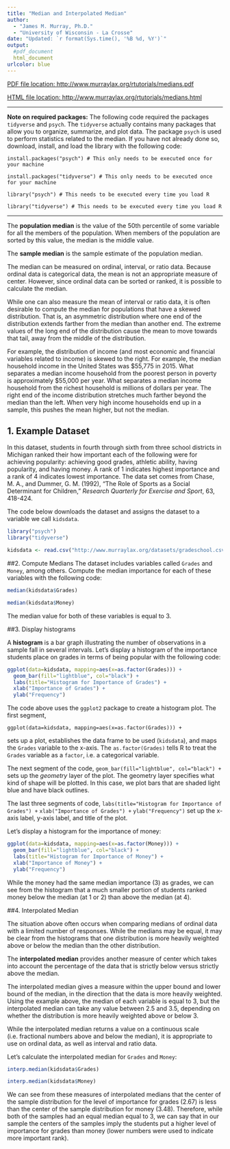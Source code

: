 ```yaml
---
title: "Median and Interpolated Median"
author: 
  - "James M. Murray, Ph.D."
  - "University of Wisconsin - La Crosse"
date: "Updated: `r format(Sys.time(), '%B %d, %Y')`"
output:
  #pdf_document
  html_document
urlcolor: blue
---
```


[PDF file location: http://www.murraylax.org/rtutorials/medians.pdf](http://www.murraylax.org/rtutorials/medians.pdf)

[HTML file location: http://www.murraylax.org/rtutorials/medians.html](http://www.murraylax.org/rtutorials/medians.html)

* * *

**Note on required packages:**  The following code required the packages `tidyverse` and `psych`. The `tidyverse` actually contains many packages that allow you to organize, summarize, and plot data. The package `psych` is used to perform statistics related to the median.  If you have not already done so, download, install, and load the library with the following code:

`install.packages("psych") # This only needs to be executed once for your machine`  

`install.packages("tidyverse") # This only needs to be executed once for your machine`

`library("psych") # This needs to be executed every time you load R`

`library("tidyverse") # This needs to be executed every time you load R`

* * *

The **population median** is the value of the 50th percentile of some variable for all the members of the population.  When members of the population are sorted by this value, the median is the middle value.

The **sample median** is the sample estimate of the population median.

The median can be measured on ordinal, interval, or ratio data.  Because ordinal data is categorical data, the mean is not an appropriate measure of center.  However, since ordinal data can be sorted or ranked, it is possible to calculate the median.

While one can also measure the mean of interval or ratio data, it is often desirable to compute the median for populations that have a skewed distribution.  That is, an asymmetric distribution where one end of the distribution extends farther from the median than another end.  The extreme values of the long end of the distribution cause the mean to move towards that tail, away from the middle of the distribution.

For example, the distribution of income (and most economic and financial variables related to income) is skewed to the right. For example, the median household income in the United States was \$55,775 in 2015. What separates a median income household from the poorest person in poverty is approximately \$55,000 per year. What separates a median income household from the richest household is millions of dollars per year.  The right end of the income distribution stretches much farther beyond the median than the left. When very high income households end up in a sample, this pushes the mean higher, but not the median.

## 1. Example Dataset ##
In this dataset, students in fourth through sixth from three school districts in Michigan ranked their how important each of the following were for achieving popularity: achieving good grades, athletic ability, having popularity, and having money.  A rank of 1 indicates highest importance and a rank of 4 indicates lowest importance.  The data set comes from Chase, M. A., and Dummer, G. M. (1992), "The Role of Sports as a Social Determinant for Children," *Research Quarterly for Exercise and Sport*, 63, 418-424.

The code below downloads the dataset and assigns the dataset to a variable we call `kidsdata`.

```r
library("psych")
library("tidyverse")
```
```r
kidsdata <- read.csv("http://www.murraylax.org/datasets/gradeschool.csv")
```

##2. Compute Medians
The dataset includes variables called `Grades` and `Money`, among others.  Compute the median importance for each of these variables with the following code:

```r
median(kidsdata$Grades)
```
```r
median(kidsdata$Money)
```

The median value for both of these variables is equal to 3.

##3. Display histograms

A **histogram** is a bar graph illustrating the number of observations in a sample fall in several intervals.  Let's display a histogram of the importance students place on grades in terms of being popular with the following code:

```r
ggplot(data=kidsdata, mapping=aes(x=as.factor(Grades))) + 
  geom_bar(fill="lightblue", col="black") +
  labs(title="Histogram for Importance of Grades") +
  xlab("Importance of Grades") + 
  ylab("Frequency")
```

The code above uses the `ggplot2` package to create a histogram plot. The first segment,

`ggplot(data=kidsdata, mapping=aes(x=as.factor(Grades))) + `

sets up a plot, establishes the data frame to be used (`kidsdata`), and maps the `Grades` variable to the x-axis.  The `as.factor(Grades)` tells R to treat the `Grades` variable as a `factor`, i.e. a categorical variable.

The next segment of the code,
`  geom_bar(fill="lightblue", col="black") +`
sets up the *geometry* layer of the plot. The geometry layer specifies what kind of shape will be plotted. In this case, we plot bars that are shaded light blue and have black outlines.

The last three segments of code,
`  labs(title="Histogram for Importance of Grades") +`
`  xlab("Importance of Grades") + `
`  ylab("Frequency")`
set up the x-axis label, y-axis label, and title of the plot.

Let's display a histogram for the importance of money:
```r
ggplot(data=kidsdata, mapping=aes(x=as.factor(Money))) + 
  geom_bar(fill="lightblue", col="black") +
  labs(title="Histogram for Importance of Money") +
  xlab("Importance of Money") + 
  ylab("Frequency")
```

While the money had the same median importance (3) as grades, we can see from the histogram that a much smaller portion of students ranked money below the median (at 1 or 2) than above the median (at 4).

##4. Interpolated Median

The situation above often occurs when comparing medians of ordinal data with a limited number of responses.  While the medians may be equal, it may be clear from the histograms that one distribution is more heavily weighted above or below the median than the other distribution.  

The **interpolated median** provides another measure of center which takes into account the percentage of the data that is strictly below versus strictly above the median.  

The interpolated median gives a measure within the upper bound and lower bound of the median, in the direction that the data is more heavily weighted.  Using the example above, the median of each variable is equal to 3, but the interpolated median can take any value between 2.5 and 3.5, depending on whether the distribution is more heavily weighted above or below 3.

While the interpolated median returns a value on a continuous scale (i.e. fractional numbers above and below the median), it is appropriate to use on ordinal data, as well as interval and ratio data.

Let's calculate the interpolated median for `Grades` and `Money`:
```r
interp.median(kidsdata$Grades)
```
```r
interp.median(kidsdata$Money)
```

We can see from these measures of interpolated medians that the center of the sample distribution for the level of importance for grades (2.67) is less than the center of the sample distribution for money (3.48).  Therefore, while both of the samples had an equal median equal to 3, we can say that in our sample the centers of the samples imply the students put a higher level of importance for grades than money (lower numbers were used to indicate more important rank).